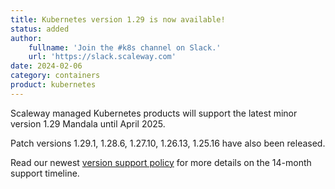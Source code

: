 ```yaml
---
title: Kubernetes version 1.29 is now available!
status: added
author:
    fullname: 'Join the #k8s channel on Slack.'
    url: 'https://slack.scaleway.com'
date: 2024-02-06
category: containers
product: kubernetes
---
```


Scaleway managed Kubernetes products will support the latest minor version 1.29 Mandala until April 2025. 

Patch versions 1.29.1, 1.28.6, 1.27.10, 1.26.13, 1.25.16 have also been released.

Read our newest [version support policy](/containers/kubernetes/reference-content/version-support-policy/) for more details on the 14-month support timeline.

